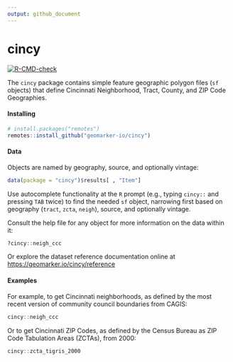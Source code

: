 ```yaml
---
output: github_document
---
```


<!-- README.md is generated from README.Rmd. Please edit that file -->

# cincy

<!-- badges: start -->
[![R-CMD-check](https://github.com/geomarker-io/cincy/workflows/R-CMD-check/badge.svg)](https://github.com/geomarker-io/cincy/actions)
<!-- badges: end -->

The `cincy` package contains simple feature geographic polygon files (`sf` objects) that define Cincinnati Neighborhood, Tract, County, and ZIP Code Geographies.

#### Installing

```r
# install.packages("remotes")
remotes::install_github("geomarker-io/cincy")
```

#### Data

Objects are named by geography, source, and optionally vintage:

```r
data(package = "cincy")$results[ , "Item"]
```

Use autocomplete functionality at the `R` prompt (e.g., typing `cincy::` and pressing `TAB` twice) to find the needed `sf` object, narrowing first based on geography (`tract`, `zcta`, `neigh`), source, and optionally vintage.

Consult the help file for any object for more information on the data within it:

```r
?cincy::neigh_ccc
```

Or explore the dataset reference documentation online at [https://geomarker.io/cincy/reference](https://geomarker.io/cincy/reference)

#### Examples

For example, to get Cincinnati neighborhoods, as defined by the most recent version of community council boundaries from CAGIS:

```r
cincy::neigh_ccc
```

Or to get Cincinnati ZIP Codes, as defined by the Census Bureau as ZIP Code Tabulation Areas (ZCTAs), from 2000:

```r
cincy::zcta_tigris_2000
```


